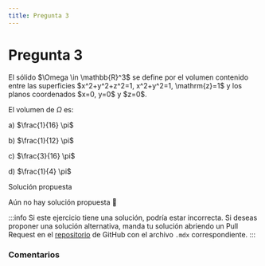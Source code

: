 ```yaml
---
title: Pregunta 3
---
```



# Pregunta 3

<div className="exercise">
El sólido $\Omega \in \mathbb{R}^3$ se define por el volumen contenido entre las superficies $x^2+y^2+z^2=1, x^2+y^2=1, \mathrm{z}=1$ y los planos coordenados $x=0, y=0$ y $z=0$.

El volumen de $\Omega$ es:

a) $\frac{1}{16} \pi$

b) $\frac{1}{12} \pi$

c) $\frac{3}{16} \pi$

d) $\frac{1}{4} \pi$
</div>

<MDXDetails>
<summary>Solución propuesta</summary>

Aún no hay solución propuesta 🥲

:::info
Si este ejercicio tiene una solución, podría estar incorrecta. Si deseas proponer una solución alternativa, manda tu solución abriendo
un Pull Request en el [repositorio](https://github.com/crow-rojas/apuntes-fundamentals/pulls) de GitHub con el archivo
`.mdx` correspondiente.
:::

</MDXDetails>

### Comentarios

<Disqus
  url="https://crow-rojas.github.io/apuntes-fundamentals/docs/mathematics/calculus-1-2-3/exercises/2017-1/p03"
  identifier="docs/mathematics/calculus-1-2-3/exercises/2017-1/p03"
  title="2017-1 Cálculo I, II y III - Pregunta 03"
/>
